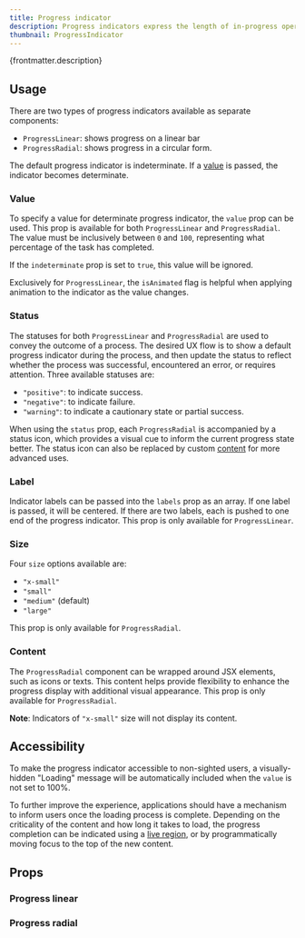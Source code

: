 ```yaml
---
title: Progress indicator
description: Progress indicators express the length of in-progress operations.
thumbnail: ProgressIndicator
---
```


<p>{frontmatter.description}</p>

## Usage

There are two types of progress indicators available as separate components:

- `ProgressLinear`: shows progress on a linear bar
- `ProgressRadial`: shows progress in a circular form.

The default progress indicator is indeterminate. If a [value](#value) is passed, the indicator becomes determinate.

<LiveExample src='ProgressIndicators.main.jsx' truncate={false}>
  <AllExamples.ProgressIndicatorsMainExample client:load />
</LiveExample>

### Value

To specify a value for determinate progress indicator, the `value` prop can be used. This prop is available for both `ProgressLinear` and `ProgressRadial`. The value must be inclusively between `0` and `100`, representing what percentage of the task has completed.

If the `indeterminate` prop is set to `true`, this value will be ignored.

<LiveExample src='ProgressIndicators.value.jsx' truncate={false}>
  <AllExamples.ProgressIndicatorsValueExample client:load />
</LiveExample>

Exclusively for `ProgressLinear`, the `isAnimated` flag is helpful when applying animation to the indicator as the value changes.

<LiveExample src='ProgressLinear.isAnimated.jsx'>
  <AllExamples.ProgressLinearAnimatedExample client:load />
</LiveExample>

### Status

The statuses for both `ProgressLinear` and `ProgressRadial` are used to convey the outcome of a process. The desired UX flow is to show a default progress indicator during the process, and then update the status to reflect whether the process was successful, encountered an error, or requires attention. Three available statuses are:

- `"positive"`: to indicate success.
- `"negative"`: to indicate failure.
- `"warning"`: to indicate a cautionary state or partial success.

<LiveExample src='ProgressLinear.status.jsx'>
  <AllExamples.ProgressLinearStatusExample client:load />
</LiveExample>

When using the `status` prop, each `ProgressRadial` is accompanied by a status icon, which provides a visual cue to inform the current progress state better. The status icon can also be replaced by custom [content](#content) for more advanced uses.

<LiveExample src='ProgressRadial.status.jsx'>
  <AllExamples.ProgressRadialStatusExample client:load />
</LiveExample>

### Label

Indicator labels can be passed into the `labels` prop as an array. If one label is passed, it will be centered. If there are two labels, each is pushed to one end of the progress indicator. This prop is only available for `ProgressLinear`.

<LiveExample src='ProgressLinear.label.jsx'>
  <AllExamples.ProgressLinearLabelExample client:load />
</LiveExample>

### Size

Four `size` options available are:

- `"x-small"`
- `"small"`
- `"medium"` (default)
- `"large"`

This prop is only available for `ProgressRadial`.

<LiveExample src='ProgressRadial.size.jsx'>
  <AllExamples.ProgressRadialSizeExample client:load />
</LiveExample>

### Content

The `ProgressRadial` component can be wrapped around JSX elements, such as icons or texts. This content helps provide flexibility to enhance the progress display with additional visual appearance. This prop is only available for `ProgressRadial`.

**Note**: Indicators of `"x-small"` size will not display its content.

<LiveExample src='ProgressRadial.content.jsx'>
  <AllExamples.ProgressRadialContentExample client:load />
</LiveExample>

## Accessibility

To make the progress indicator accessible to non-sighted users, a visually-hidden "Loading" message will be automatically included when the `value` is not set to 100%.

To further improve the experience, applications should have a mechanism to inform users once the loading process is complete. Depending on the criticality of the content and how long it takes to load, the progress completion can be indicated using a [live region](https://developer.mozilla.org/en-US/docs/Web/Accessibility/ARIA/ARIA_Live_Regions), or by programmatically moving focus to the top of the new content.

## Props

### Progress linear

<PropsTable path='@itwin/itwinui-react/esm/core/ProgressIndicators/ProgressLinear.d.ts' />

### Progress radial

<PropsTable path='@itwin/itwinui-react/esm/core/ProgressIndicators/ProgressRadial.d.ts' />
